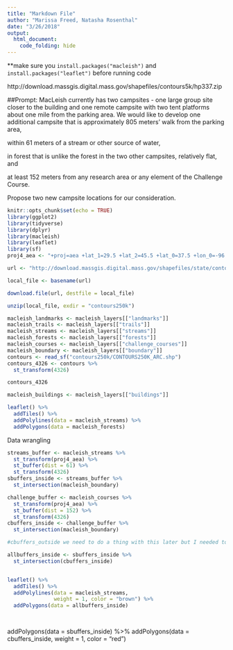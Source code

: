 ```yaml
---
title: "Markdown File"
author: "Marissa Freed, Natasha Rosenthal"
date: "3/26/2018"
output: 
  html_document:
    code_folding: hide
---
```

**make sure you `install.packages("macleish")` and `install.packages("leaflet")` before running code

http://download.massgis.digital.mass.gov/shapefiles/contours5k/hp337.zip

##Prompt: 
MacLeish currently has two campsites - one large group site closer to the building and one remote campsite with two tent platforms about one mile from the parking area. We would like to develop one additional campsite that is 
approximately 805 meters' walk from the parking area,

within 61 meters of a stream or other source of water, 

in forest that is unlike the forest in the two other campsites, relatively flat, and 

at least 152 meters from any research area or any element of the Challenge Course. 

Propose two new campsite locations for our consideration.


```r
knitr::opts_chunk$set(echo = TRUE)
library(ggplot2)
library(tidyverse)
library(dplyr)
library(macleish)
library(leaflet)
library(sf)
proj4_aea <- "+proj=aea +lat_1=29.5 +lat_2=45.5 +lat_0=37.5 +lon_0=-96 +x_0=0 +y_0=0 +ellps=GRS80 +datum=NAD83 +units=m +no_defs"
```

```r
url <- "http://download.massgis.digital.mass.gov/shapefiles/state/contours250k.zip"

local_file <- basename(url)

download.file(url, destfile = local_file)

unzip(local_file, exdir = "contours250k")

```

```r
macleish_landmarks <- macleish_layers[["landmarks"]]
macleish_trails <- macleish_layers[["trails"]]
macleish_streams <- macleish_layers[["streams"]]
macleish_forests <- macleish_layers[["forests"]]
macleish_courses <- macleish_layers[["challenge_courses"]]
macleish_boundary <- macleish_layers[["boundary"]]
contours <- read_sf("contours250k/CONTOURS250K_ARC.shp")
contours_4326 <- contours %>%
  st_transform(4326)

contours_4326
```

```r
macleish_buildings <- macleish_layers[["buildings"]]
```

```r
leaflet() %>%
  addTiles() %>%
  addPolylines(data = macleish_streams) %>%
  addPolygons(data = macleish_forests)
```

Data wrangling

```r
streams_buffer <- macleish_streams %>%
  st_transform(proj4_aea) %>%
  st_buffer(dist = 61) %>% 
  st_transform(4326)
sbuffers_inside <- streams_buffer %>%
  st_intersection(macleish_boundary)

challenge_buffer <- macleish_courses %>%
  st_transform(proj4_aea) %>%
  st_buffer(dist = 152) %>% 
  st_transform(4326)
cbuffers_inside <- challenge_buffer %>%
  st_intersection(macleish_boundary)

#cbuffers_outside we need to do a thing with this later but I needed to knit the doc so i added the #

allbuffers_inside <- sbuffers_inside %>%
  st_intersection(cbuffers_inside)


leaflet() %>%
  addTiles() %>%
  addPolylines(data = macleish_streams, 
               weight = 1, color = "brown") %>%
  addPolygons(data = allbuffers_inside)

  
```


  addPolygons(data = sbuffers_inside) %>%
  addPolygons(data = cbuffers_inside, weight = 1, color = "red")








